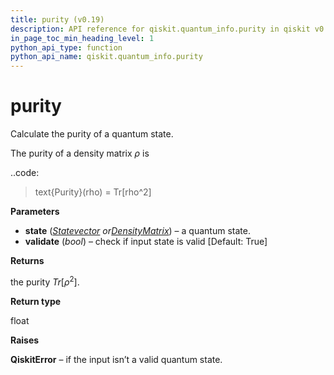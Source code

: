 ```yaml
---
title: purity (v0.19)
description: API reference for qiskit.quantum_info.purity in qiskit v0.19
in_page_toc_min_heading_level: 1
python_api_type: function
python_api_name: qiskit.quantum_info.purity
---
```


# purity

<Function id="qiskit.quantum_info.purity" isDedicatedPage={true} github="https://github.com/qiskit/qiskit/tree/stable/0.14/qiskit/quantum_info/states/measures.py" signature="purity(state, validate=True)">
  Calculate the purity of a quantum state.

  The purity of a density matrix $\rho$ is

  ..code:

  > text\{Purity}(rho) = Tr\[rho^2]

  **Parameters**

  *   **state** ([*Statevector*](qiskit.quantum_info.Statevector "qiskit.quantum_info.Statevector")  *or*[*DensityMatrix*](qiskit.quantum_info.DensityMatrix "qiskit.quantum_info.DensityMatrix")) – a quantum state.
  *   **validate** (*bool*) – check if input state is valid \[Default: True]

  **Returns**

  the purity $Tr[\rho^2]$.

  **Return type**

  float

  **Raises**

  **QiskitError** – if the input isn’t a valid quantum state.
</Function>

